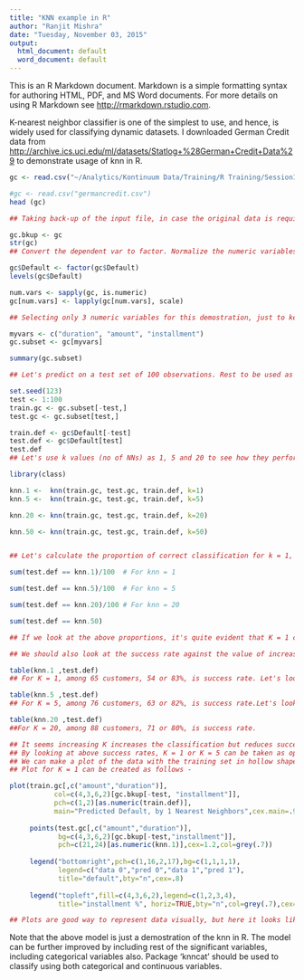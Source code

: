 ---
title: "KNN example in R"
author: "Ranjit Mishra"
date: "Tuesday, November 03, 2015"
output:
  html_document: default
  word_document: default
---

This is an R Markdown document. Markdown is a simple formatting syntax for authoring HTML, PDF, and MS Word documents. For more details on using R Markdown see <http://rmarkdown.rstudio.com>.

K-nearest neighbor classifier is one of the simplest to use, and hence, is widely used for classifying dynamic datasets. I downloaded German Credit data from <http://archive.ics.uci.edu/ml/datasets/Statlog+%28German+Credit+Data%29> to demonstrate usage of knn in R. 

```{r}
gc <- read.csv("~/Analytics/Kontinuum Data/Training/R Training/Session12/germancredit.csv")

#gc <- read.csv("germancredit.csv")
head (gc)

## Taking back-up of the input file, in case the original data is required later

gc.bkup <- gc
str(gc)
## Convert the dependent var to factor. Normalize the numeric variables  

gc$Default <- factor(gc$Default)
levels(gc$Default)

num.vars <- sapply(gc, is.numeric)
gc[num.vars] <- lapply(gc[num.vars], scale)

## Selecting only 3 numeric variables for this demostration, just to keep things simple

myvars <- c("duration", "amount", "installment")
gc.subset <- gc[myvars]

summary(gc.subset)

## Let's predict on a test set of 100 observations. Rest to be used as train set.

set.seed(123) 
test <- 1:100
train.gc <- gc.subset[-test,]
test.gc <- gc.subset[test,]

train.def <- gc$Default[-test]
test.def <- gc$Default[test]
test.def
## Let's use k values (no of NNs) as 1, 5 and 20 to see how they perform in terms of correct proportion of classification and success rate. The optimum k value can be chosen based on the outcomes as below...

library(class)

knn.1 <-  knn(train.gc, test.gc, train.def, k=1)
knn.5 <-  knn(train.gc, test.gc, train.def, k=5)

knn.20 <- knn(train.gc, test.gc, train.def, k=20)

knn.50 <- knn(train.gc, test.gc, train.def, k=50)


## Let's calculate the proportion of correct classification for k = 1, 5 & 20 

sum(test.def == knn.1)/100  # For knn = 1

sum(test.def == knn.5)/100  # For knn = 5

sum(test.def == knn.20)/100 # For knn = 20

sum(test.def == knn.50)

## If we look at the above proportions, it's quite evident that K = 1 correctly classifies 68% of the outcomes, K = 5 correctly classifies 74% and K = 20 does it for 81% of the outcomes. 

## We should also look at the success rate against the value of increasing K.

table(knn.1 ,test.def)
## For K = 1, among 65 customers, 54 or 83%, is success rate. Let's look at k = 5 now

table(knn.5 ,test.def)
## For K = 5, among 76 customers, 63 or 82%, is success rate.Let's look at K = 20 now

table(knn.20 ,test.def)
##For K = 20, among 88 customers, 71 or 80%, is success rate.

## It seems increasing K increases the classification but reduces success rate. It is worse to class a customer as good when it is bad, than it is to class a customer as bad when it is good. 
## By looking at above success rates, K = 1 or K = 5 can be taken as optimum K.
## We can make a plot of the data with the training set in hollow shapes and the new ones filled in. 
## Plot for K = 1 can be created as follows - 

plot(train.gc[,c("amount","duration")],
           col=c(4,3,6,2)[gc.bkup[-test, "installment"]],
           pch=c(1,2)[as.numeric(train.def)],
           main="Predicted Default, by 1 Nearest Neighbors",cex.main=.95)
     
     points(test.gc[,c("amount","duration")],
            bg=c(4,3,6,2)[gc.bkup[-test,"installment"]],
            pch=c(21,24)[as.numeric(knn.1)],cex=1.2,col=grey(.7))
     
     legend("bottomright",pch=c(1,16,2,17),bg=c(1,1,1,1),
            legend=c("data 0","pred 0","data 1","pred 1"),
            title="default",bty="n",cex=.8)
     
     legend("topleft",fill=c(4,3,6,2),legend=c(1,2,3,4),
            title="installment %", horiz=TRUE,bty="n",col=grey(.7),cex=.8)

## Plots are good way to represent data visually, but here it looks like an overkill as there are too many data on the plot.
```


Note that the above model is just a demostration of the knn in R. The model can be further improved by including rest of the significant variables, including categorical variables also. Package 'knncat' should be used to classify using both categorical and continuous variables. 
